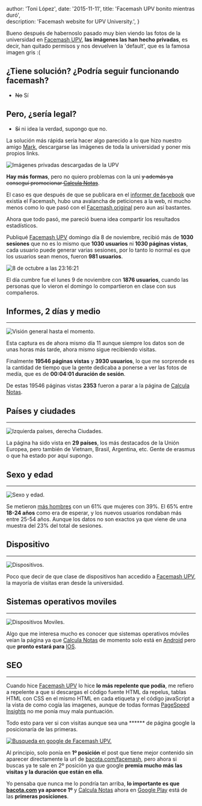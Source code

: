 

  author: 'Toni López',
  date: '2015-11-11',
  title: 'Facemash UPV bonito mientras duró',  
  description:
    'Facemash website for UPV University.',
}


Bueno después de habernoslo pasado muy bien viendo las fotos de la universidad en [Facemash UPV][4], **las imágenes las han hecho privadas**, es decir, han quitado permisos y nos devuelven la 'default', que es la famosa imagen gris :(

## ¿Tiene solución? ¿Podría seguir funcionando facemash?

 - <del>No</del> Sí

## Pero, ¿sería legal?

- <del>Sí</del> ni idea la verdad, supongo que no.

La solución más rápida sería hacer algo parecido a lo que hizo nuestro amigo [Mark][1], descargarse las imágenes de toda la universidad y poner mis propios links.

<Image src={faces} alt="Imágenes privadas descargadas de la UPV" />

**Hay más formas**, pero no quiero problemas con la uni <del>y además ya conseguí promocionar [Calcula Notas][5]</del>.

El caso es que después de que se publicara en el [informer de facebook][2] que existía el Facemash, hubo una avalancha de peticiones a la web, ni mucho menos como lo que pasó con el [Facemash original][3] pero aun así bastantes.

Ahora que todo pasó, me pareció buena idea compartir los resultados estadísticos.

Publiqué [Facemash UPV][4] domingo día 8 de noviembre, recibió más de **1030 sesiones** que no es lo mismo que __1030 usuarios__ ni __1030 páginas vistas__, cada usuario puede generar varias sesiones, por lo tanto lo normal es que los usuarios sean menos, fueron **981 usuarios**.

<Image src={activeUsers} alt="8 de octubre a las 23:16:21" />

El día cumbre fue el lunes 9 de noviembre con **1876 usuarios**, cuando las personas que lo vieron el domingo lo compartieron en clase con sus compañeros.

## Informes, 2 días y medio
* * *
<Image src={totalEst} alt="Visión general hasta el momento." />

Esta captura es de ahora mismo día 11 aunque siempre los datos son de unas horas más tarde, ahora mismo sigue recibiendo visitas.

Finalmente **19546 páginas vistas** y **3930 usuarios**, lo que me sorprende es la cantidad de tiempo que la gente dedicaba a ponerse a ver las fotos de medía, que es de **00:04:01 duración de sesión**.

De estas 19546 páginas vistas **2353** fueron a parar a la página de [Calcula Notas][5].

## Países y ciudades
* * *
<Image src={country} alt="Izquierda países, derecha Ciudades." />

La página ha sido vista en **29 países**, los más destacados de la Unión Europea, pero también de Vietnam, Brasil, Argentina, etc.  Gente de erasmus o que ha estado por aquí supongo.

## Sexo y edad
* * *
<Image src={ages} alt="Sexo y edad." />

Se metieron [más hombres][6] con un 61% que mujeres con 39%. El 65% entre **18-24 años** como era de esperar, y los nuevos usuarios rondaban más entre 25-54 años. Aunque los datos no son exactos ya que viene de una muestra del 23% del total de sesiones.


## Dispositivo
* * *
<Image src={devices} alt="Dispositivos." />

Poco que decir de que clase de dispositivos han accedido a [Facemash UPV][4], la mayoría de visitas eran desde la universidad.

## Sistemas operativos moviles
* * *
<Image src={mobileSo} alt="Dispositivos Moviles." />

Algo que me interesa mucho es conocer que sistemas operativos móviles veían la página ya que [Calcula Notas][5] de momento solo está en [Android][7] pero que **pronto estará para** [IOS][8].

## SEO
* * *
Cuando hice [Facemash UPV][4] lo hice **lo más repelente que podía**, me refiero a repelente a que si descargas el código fuente HTML da repelus, tablas HTML con CSS en el mismo HTML en cada etiqueta y el código javaScript a la vista de como cogía las imagenes, aunque de todas formas [PageSpeed Insights][9] no me ponía muy mala puntuación.

Todo esto para ver si con visitas aunque sea una ****** de página google la posicionaría de las primeras.

<a href="https://www.google.es/#q=facemash+upv"><Image src={googleFacemash} alt="Busqueda en google de Facemash UPV." /></a>

Al principio, solo ponía en **1º posición** el post que tiene mejor contenido sin aparecer directamente la url de [bacota.com/facemash](https://bacota.com/facemash), pero ahora si buscas ya te sale en 2º posición ya que google **premia mucho más las visitas y la duración que están en ella**.

Yo pensaba que nunca me lo pondría tan arriba, **lo importante es que [bacota.com](https://bacota.com) ya aparece 1º** y [Calcula Notas][5] ahora en [Google Play][10] está de las **primeras posiciones**.

[1]: https://en.wikipedia.org/wiki/Mark_Zuckerberg
[2]: https://www.facebook.com/El-informer-UPV-195757263903995/timeline
[3]: https://en.wikipedia.org/wiki/History_of_Facebook#Facemash
[4]: http://bacota.com/facemash/
[5]: http://bacota.com/calculanotas/
[6]: http://www.reactiongifs.us/wp-content/uploads/2013/11/brent_rambo_approves.gif
[7]: https://www.android.com/intl/es_es/
[8]: http://www.apple.com/es/ios/
[9]: https://developers.google.com/speed/pagespeed/insights/?url=http%3A%2F%2Fbacota.com%2Ffacemash
[10]: https://play.google.com/store/search?q=calcula%20notas&c=apps&docType=1&sp=CAFiDwoNY2FsY3VsYSBub3Rhc3oFGADAAQKKAQIIAQ%3D%3D%3AS%3AANO1ljL8bhE&hl=es
